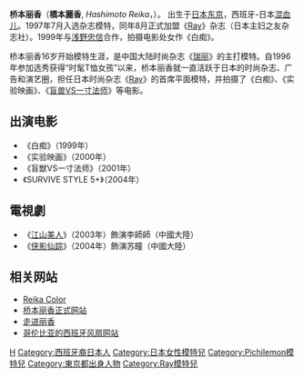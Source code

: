 '''桥本丽香'''（'''橋本麗香''', ''Hashimoto Reika''，{{bd|1980年|12月25日}}）。 出生于[[日本|日本]][[东京|东京]]，西班牙-日本[[混血儿|混血儿]]。1997年7月入选杂志模特，同年8月正式加盟《[[Ray_(雜誌)|Ray]]》杂志（日本主妇之友杂志社）。1999年与[[浅野忠信|浅野忠信]]合作，拍摄电影处女作《白痴》。

桥本丽香16岁开始模特生涯，是中国大陆时尚杂志《[[瑞丽|瑞丽]]》的主打模特。自1996年参加选秀获得“时髦T恤女孩”以来，桥本丽香就一直活跃于日本的时尚杂志、广告和演艺圈，担任日本时尚杂志《[[Ray_(雜誌)|Ray]]》的首席平面模特，并拍摄了《白痴》、《实验映画》、《[[盲兽VS一寸法师|盲兽VS一寸法师]]》等电影。

==出演电影==

*《白痴》（1999年）
*《实验映画》（2000年）
*《盲獣VS一寸法师》（2001年）
*《SURVIVE STYLE 5+》（2004年）

==電視劇==
*《[[大宋碑歌|江山美人]]》（2003年）飾演李師師（中國大陸）
*《[[侠影仙踪|侠影仙踪]]》（2004年）飾演苏瞳（中國大陸）

==相关网站==
*[https://web.archive.org/web/20060702063355/http://www.reika-color.com/ Reika Color]
*[http://www.neontetra.co.jp/reika/ 桥本丽香正式网站] {{Wayback|url=http://www.neontetra.co.jp/reika/ |date=20060112063153 }}
*[https://web.archive.org/web/20060518114941/http://www.lifebbs.cn/ 走进丽香]
*[http://adorablereika.blogspot.com/ 哥伦比亚的西班牙风扇网站] {{Wayback|url=http://adorablereika.blogspot.com/ |date=20060717155156 }}

{{DEFAULTSORT:Hashimoto}}
[[Category:日本電影演員|H]]
[[Category:西班牙裔日本人|Category:西班牙裔日本人]]
[[Category:日本女性模特兒|Category:日本女性模特兒]]
[[Category:Pichilemon模特兒|Category:Pichilemon模特兒]]
[[Category:東京都出身人物|Category:東京都出身人物]]
[[Category:Ray模特兒|Category:Ray模特兒]]